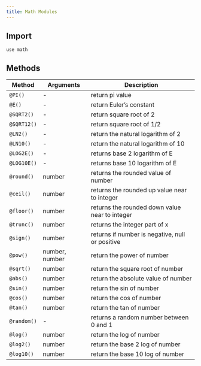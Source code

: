 ```yaml
---
title: Math Modules
---
```


## Import

```zare filename="math.zare"
use math
```

## Methods

| Method | Arguments | Description |
|--------|-----------|-------------|
| `@PI()` | - | return pi value
| `@E()` | - | return Euler’s constant
| `@SQRT2()` | - | return square root of 2
| `@SQRT12()` | - | return square root of 1/2
| `@LN2()` | -  | return the natural logarithm of 2
| `@LN10()` | - | return the natural logarithm of 10
| `@LOG2E()` | - | returns base 2 logarithm of E
| `@LOG10E()` | - | returns base 10 logarithm of E
| `@round()` | number | returns the rounded value of number
| `@ceil()` | number | returns the rounded up value near to integer
| `@floor()` | number | returns the rounded down value near to integer
| `@trunc()` | number | returns the integer part of x
| `@sign()` | number | returns if number is negative, null or positive
| `@pow()` | number, number | return the power of number 
| `@sqrt()` | number | return the square root of number
| `@abs()` | number | return the absolute value of number
| `@sin()` | number | return the sin of number
| `@cos()` | number | return the cos of number
| `@tan()` | number | return the tan of number
| `@random()` | - | returns a random number between 0 and 1
| `@log()` | number | return the log of number
| `@log2()` | number | return the base 2 log of number
| `@log10()` | number | return the base 10 log of number